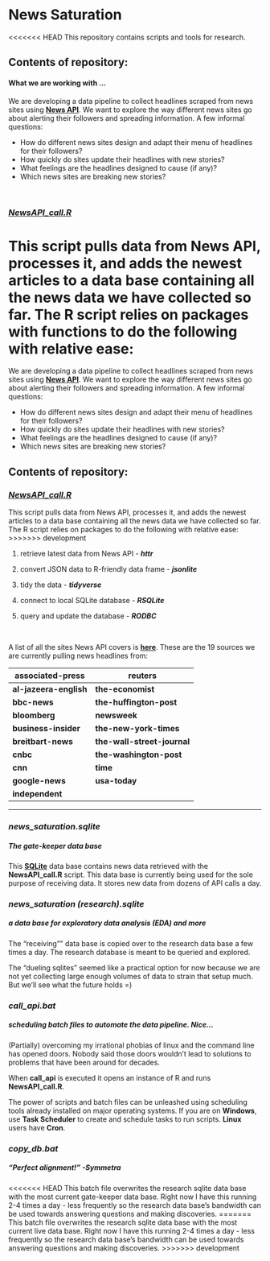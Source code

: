 # **News Saturation**

<<<<<<< HEAD
This repository contains scripts and tools for research.


## **Contents of repository**:

#### What we are working with ...

We are developing a data pipeline to collect headlines scraped from news sites using [**News API**](https://newsapi.org/). We want to explore the way different news sites go about alerting their followers and spreading information. A few informal questions:

* How do different news sites design and adapt their menu of headlines for their followers? 
* How quickly do sites update their headlines with new stories? 
* What feelings are the headlines designed to cause (if any)? 
* Which news sites are breaking new stories?

<br>

###  [***NewsAPI_call.R***](https://github.com/rampje/News-Saturation/blob/master/NewsAPI_call.R)
This script pulls data from News API, processes it, and adds the newest articles to a data base containing all the news data we have collected so far. The R script relies on **packages** with functions to do the following with relative ease:
=======
We are developing a data pipeline to collect headlines scraped from news sites using [**News API**](https://newsapi.org/). We want to explore the way different news sites go about alerting their followers and spreading information. A few informal questions:

* How do different news sites design and adapt their menu of headlines for their followers? 
* How quickly do sites update their headlines with new stories? 
* What feelings are the headlines designed to cause (if any)? 
* Which news sites are breaking new stories?

## **Contents of repository**:

###  [***NewsAPI_call.R***](https://github.com/rampje/News-Saturation/blob/master/NewsAPI_call.R)
This script pulls data from News API, processes it, and adds the newest articles to a data base containing all the news data we have collected so far. The R script relies on packages to do the following with relative ease:
>>>>>>> development

1. retrieve latest data from News API - ***httr***

2. convert JSON data to R-friendly data frame - ***jsonlite***

3. tidy the data  - ***tidyverse***

4. connect to local SQLite database - ***RSQLite***

5. query and update the database - ***RODBC***

<br>

A list of all the sites News API covers is [**here**](https://newsapi.org/sources). These are the 19 sources we are currently pulling news headlines from:


 **associated-press**   | **reuters**
------------------------|------------------------
 **al-jazeera-english** | **the-economist**
 **bbc-news**           | **the-huffington-post**
 **bloomberg**          | **newsweek**
 **business-insider**   | **the-new-york-times**
 **breitbart-news**     | **the-wall-street-journal**
 **cnbc**               | **the-washington-post**
 **cnn**                | **time**
 **google-news**        | **usa-today**
 **independent**        | 
-------------------------------------------------

### ***news_saturation.sqlite***  
##### The **gate-keeper** data base
This [**SQLite**](https://www.sqlite.org/) data base contains news data retrieved with the **NewsAPI_call.R** script. This data base is currently being used for the sole purpose of receiving data. It stores new data from dozens of API calls a day.

### ***news_saturation (research).sqlite***   
##### a data base for **exploratory data analysis (EDA)** and more
The "receiving"" data base is copied over to the research data base a few times a day. The research database is meant to be queried and explored. 

The "dueling sqlites" seemed like a practical option for now because we are not yet collecting large enough volumes of data to strain that setup much. But we'll see what the future holds =)

### ***call_api.bat***
##### scheduling batch files to automate the data pipeline. *Nice*...
(Partially) overcoming my irrational phobias of linux and the command line has opened doors. Nobody said those doors wouldn't lead to solutions to problems that have been around for decades. 

When **call_api** is executed it opens an instance of R and runs **NewsAPI_call.R**. 

The power of scripts and batch files can be unleashed using scheduling tools already installed on major operating systems. If you are on **Windows**, use **Task Scheduler** to create and schedule tasks to run scripts. **Linux** users have **Cron**. 

### ***copy_db.bat***
##### "Perfect alignment!" -Symmetra
<<<<<<< HEAD
This batch file overwrites the research sqlite data base with the most current gate-keeper data base.  Right now I have this running 2-4 times a day - less frequently so the research data base's bandwidth can be used towards answering questions and making discoveries.
=======
This batch file overwrites the research sqlite data base with the most current live data base.  Right now I have this running 2-4 times a day - less frequently so the research data base's bandwidth can be used towards answering questions and making discoveries.
>>>>>>> development





